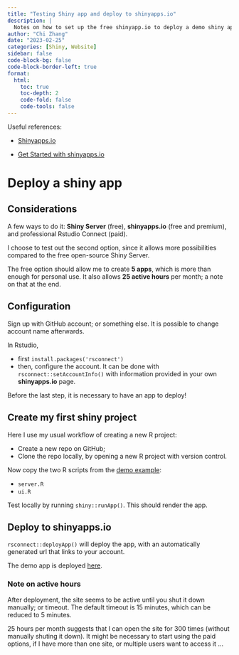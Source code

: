 ```yaml
---
title: "Testing Shiny app and deploy to shinyapps.io"
description: |
  Notes on how to set up the free shinyapp.io to deploy a demo shiny app.
author: "Chi Zhang"
date: "2023-02-25"
categories: [Shiny, Website]
sidebar: false
code-block-bg: false
code-block-border-left: true
format: 
  html:
    toc: true
    toc-depth: 2
    code-fold: false
    code-tools: false
---
```


Useful references: 

* [Shinyapps.io](https://www.shinyapps.io/?_ga=2.153008955.389615798.1677342175-855156568.1676825759) 

* [Get Started with shinyapps.io](https://shiny.rstudio.com/articles/shinyapps.html?_ga=2.91218270.516609615.1677344806-1911681.1677344806)

# Deploy a shiny app 

## Considerations

A few ways to do it: **Shiny Server** (free), **shinyapps.io** (free and premium), and professional Rstudio Connect (paid). 

I choose to test out the second option, since it allows more possibilities compared to the free open-source Shiny Server.

The free option should allow me to create **5 apps**, which is more than enough for personal use. It also allows **25 active hours** per month; a note on that at the end.



## Configuration

Sign up with GitHub account; or something else. It is possible to change account name afterwards.

In Rstudio, 

* first `install.packages('rsconnect')`
* then, configure the account. It can be done with `rsconnect::setAccountInfo()` with information provided in your own **shinyapps.io** page.

Before the last step, it is necessary to have an app to deploy!

## Create my first shiny project

Here I use my usual workflow of creating a new R project: 

* Create a new repo on GitHub;
* Clone the repo locally, by opening a new R project with version control.

Now copy the two R scripts from the [demo example](https://shiny.rstudio.com/articles/shinyapps.html?_ga=2.91218270.516609615.1677344806-1911681.1677344806):

* `server.R`
* `ui.R`

Test locally by running `shiny::runApp()`. This should render the app.

## Deploy to shinyapps.io

`rsconnect::deployApp()` will deploy the app, with an automatically generated url that links to your account.

The demo app is deployed [here](https://andreaczhang.shinyapps.io/shinydev/). 


### Note on active hours

After deployment, the site seems to be active until you shut it down manually; or timeout. The default timeout is 15 minutes, which can be reduced to 5 minutes. 

25 hours per month suggests that I can open the site for 300 times (without manually shuting it down). It might be necessary to start using the paid options, if I have more than one site, or multiple users want to access it ...





